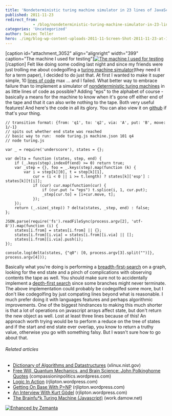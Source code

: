 ```yaml
---
title: 'Nondeterministic turing machine simulator in 23 lines of JavaScript'
published: 2011-11-23
redirect_from: 
            - /blog/nondeterministic-turing-machine-simulator-in-23-lines-of-javascript/swizec/3047
categories: 'Uncategorized'
author: Swizec Teller
hero: ./img/blog-wp-content-uploads-2011-11-Screen-Shot-2011-11-23-at-10.10.32-PM.png
---
```

\[caption id="attachment_3052" align="alignright" width="399" caption="The machine I used for testing"][![The machine I used for testing](http://swizec.com/blog/wp-content/uploads/2011/11/Screen-Shot-2011-11-23-at-10.10.32-PM.png "The machine I used for testing")](./img/blog-wp-content-uploads-2011-11-Screen-Shot-2011-11-23-at-10.10.32-PM.png)\[/caption] Felt like doing some coding last night and since my friends were just trolling me about codegolfing a [turing machine simulator](http://en.wikipedia.org/wiki/Turing_machine "Turing machine")(they need it for a term paper), I decided to do just that. At first I wanted to make it super simple, 10 [lines of code](http://en.wikipedia.org/wiki/Source_lines_of_code "Source lines of code") max ... and I failed. What better way to embrace failure than to implement a simulator of [nondeterministic turing machines](http://en.wikipedia.org/wiki/Non-deterministic_Turing_machine "Non-deterministic Turing machine") in as little lines of code as possible? Adding "eps" to the alphabet of course - basically a means for the machine to know when it's gone off either end of the tape and that it can also write nothing to the tape. Both very useful features! And here's the code in all its glory. You can also view it on [github](https://github.com/Swizec/random-coding/blob/master/turing.js) if that's your thing.

```
// transition format: {from: 'q1', to: 'q2', via: 'A', put: 'B', move: 1/-1}
// spits out whether end state was reached
// basic way to run:  node turing.js machine.json 101 q4
// node turing.js   

var _ = require('underscore'), states = {};

var delta = function (states, step, end) {
    if (_.keys(step).indexOf(end) >= 0) return true;
    var _step = {}, foo = _.keys(step).map(function (k) {
        var i = step[k][0], t = step[k][1],
            cur = (i < 0 || i >= t.length) ? states[k]['esp'] :  states[k][t[i]];
            if (cur) cur.map(function(cur) {
                if (cur.put != "eps") t.splice(i, 1, cur.put);
                _step[cur.to] = [i+cur.move, t];
            });
    });
    return (_.size(_step)) ? delta(states, _step, end) : false;
};

JSON.parse(require('fs').readFileSync(process.argv[2], 'utf-8')).map(function (i) {
    states[i.from] = states[i.from] || {};
    states[i.from][i.via] = states[i.from][i.via] || [];
    states[i.from][i.via].push(i);
});

console.log(delta(states, {"q0": [0, process.argv[3].split("")]}, process.argv[4]));
```

Basically what you're doing is performing a [breadth-first-search](http://en.wikipedia.org/wiki/Breadth-first_search "Breadth-first search") on a graph, looking for the end state and a pinch of complications with observing contents the tape as well. You should make sure not to accidentally implement a [depth-first search](http://en.wikipedia.org/wiki/Depth-first_search "Depth-first search") since some branches might never terminate. The above implementation could probably be codegolfed some more, but I don't like codegolfing by just compating lines beyond what is reasonable. I much prefer doing it with languages features and perhaps algorithmic improvements. One of the biggest hindrances to making this much shorter is that a lot of operations on javascript arrays affect state, but don't return the new object as well. Lost at least three lines because of this! An approach worth trying would be to perform a reduce on the tree of states and if the start and end state ever overlap, you know to return a truthy value, otherwise you go with something falsy. But I wasn't sure how to go about that.

###### Related articles

- [Dictionary of Algorithms and Datastructures](http://xlinux.nist.gov/dads//) (xlinux.nist.gov)
- [Free Will, Quantum Mechanics, and Brain Science: John Polkinghorne Quotes](http://compassioninpolitics.wordpress.com/2011/09/29/free-will-quantum-theory-and-brain-science/) (compassioninpolitics.wordpress.com)
- [Logic In Action](http://rjlipton.wordpress.com/2011/07/28/logic-in-action/) (rjlipton.wordpress.com)
- [Getting On Base With P=NP](http://rjlipton.wordpress.com/2011/07/04/getting-on-base-with-pnp/) (rjlipton.wordpress.com)
- [An Interview With Kurt Gödel](http://rjlipton.wordpress.com/2011/10/31/an-interview-with-kurt-gdel/) (rjlipton.wordpress.com)
- [The Brainfu\*k Turing Machine (Javascript)](http://work.damow.net/random/bf-turing/) (work.damow.net)

[![Enhanced by Zemanta](http://img.zemanta.com/zemified_e.png?x-id=c89197ff-e3d0-4791-867f-053288550625)](http://www.zemanta.com/ "Enhanced by Zemanta")